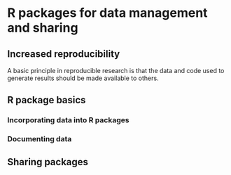 # R packages for data management and sharing

## Increased reproducibility

A basic principle in reproducible research is that the data and code used to generate results should be made available to others.


## R package basics

### Incorporating data into R packages

### Documenting data

## Sharing packages

